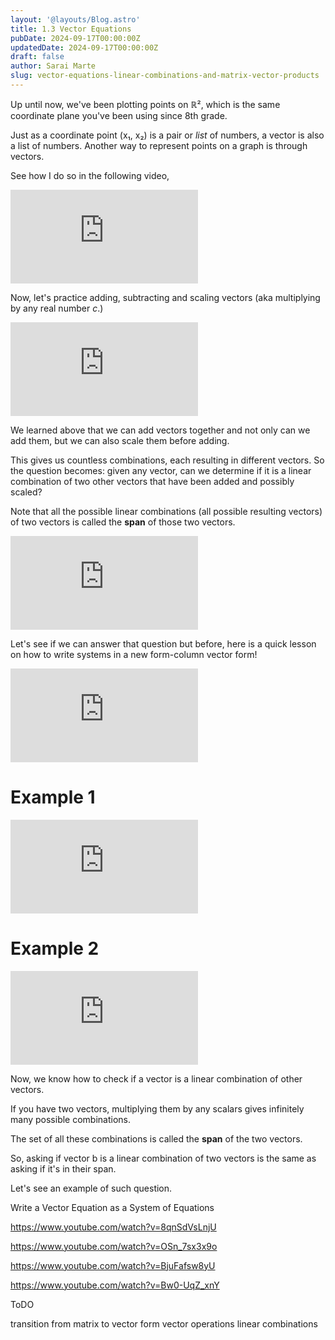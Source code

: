 ```yaml
---
layout: '@layouts/Blog.astro'
title: 1.3 Vector Equations
pubDate: 2024-09-17T00:00:00Z 
updatedDate: 2024-09-17T00:00:00Z 
draft: false
author: Sarai Marte
slug: vector-equations-linear-combinations-and-matrix-vector-products
---
```



Up until now, we've been plotting points on ℝ², which is the same coordinate plane you've been using since 8th grade.

Just as a coordinate point (x₁, x₂) is a pair or *list* of numbers, a vector is also a list of numbers. Another way to represent points on a graph is through vectors.

See how I do so in the following video, 

<iframe src="https://www.youtube.com/embed/0gr9of8I8Qk?si=SWsUMr7GdxCaLzTX" title="YouTube video player" frameborder="0" allow="accelerometer; autoplay; clipboard-write; encrypted-media; gyroscope; picture-in-picture; web-share" referrerpolicy="strict-origin-when-cross-origin" allowfullscreen></iframe>

Now, let's practice adding, subtracting and scaling vectors (aka multiplying by any real number *c*.) 

<iframe src="https://www.youtube.com/embed/X0Sj3acZkkA?si=TZCAdba2bPtMn8yg" title="YouTube video player" frameborder="0" allow="accelerometer; autoplay; clipboard-write; encrypted-media; gyroscope; picture-in-picture; web-share" referrerpolicy="strict-origin-when-cross-origin" allowfullscreen></iframe>

We learned above that we can add vectors together and not only can we add them, but we can also scale them before adding.

This gives us countless combinations, each resulting in different vectors. So the question becomes: given any vector, can we determine if it is a linear combination of two other vectors that have been added and possibly scaled?

Note that all the possible linear combinations (all possible resulting vectors) of two vectors is called the **span** of those two vectors. 

<iframe src="https://www.youtube.com/embed/5WJkiBfvit8?si=-oiwfB_zIzLCqGNU" title="YouTube video player" frameborder="0" allow="accelerometer; autoplay; clipboard-write; encrypted-media; gyroscope; picture-in-picture; web-share" referrerpolicy="strict-origin-when-cross-origin" allowfullscreen></iframe>

Let's see if we can answer that question but before, here is a quick lesson on how to write systems in a new form-column vector form!

<iframe src="https://www.youtube.com/embed/Ify8DWOUbjg?si=ihQbdn6L-n1fuwND" title="YouTube video player" frameborder="0" allow="accelerometer; autoplay; clipboard-write; encrypted-media; gyroscope; picture-in-picture; web-share" referrerpolicy="strict-origin-when-cross-origin" allowfullscreen></iframe>

# Example 1 

<iframe src="https://www.youtube.com/embed/N7MKuQlZZCk?si=PGFOyLH8W8mFWFXo" title="YouTube video player" frameborder="0" allow="accelerometer; autoplay; clipboard-write; encrypted-media; gyroscope; picture-in-picture; web-share" referrerpolicy="strict-origin-when-cross-origin" allowfullscreen></iframe>

# Example 2

<iframe src="https://www.youtube.com/embed/cxpH0uajJtA?si=MKI7nBP7hIH-9wUV" title="YouTube video player" frameborder="0" allow="accelerometer; autoplay; clipboard-write; encrypted-media; gyroscope; picture-in-picture; web-share" referrerpolicy="strict-origin-when-cross-origin" allowfullscreen></iframe>

Now, we know how to check if a vector is a linear combination of other vectors. 

If you have two vectors, multiplying them by any scalars gives infinitely many possible combinations. 

The set of all these combinations is called the **span** of the two vectors. 

So, asking if vector b is a linear combination of two vectors is the same as asking if it's in their span.

Let's see an example of such question.



Write a Vector Equation as a System of Equations

https://www.youtube.com/watch?v=8qnSdVsLnjU

https://www.youtube.com/watch?v=OSn_7sx3x9o

https://www.youtube.com/watch?v=BjuFafsw8yU

https://www.youtube.com/watch?v=Bw0-UqZ_xnY

ToDO

transition from matrix to vector form
vector operations 
linear combinations


